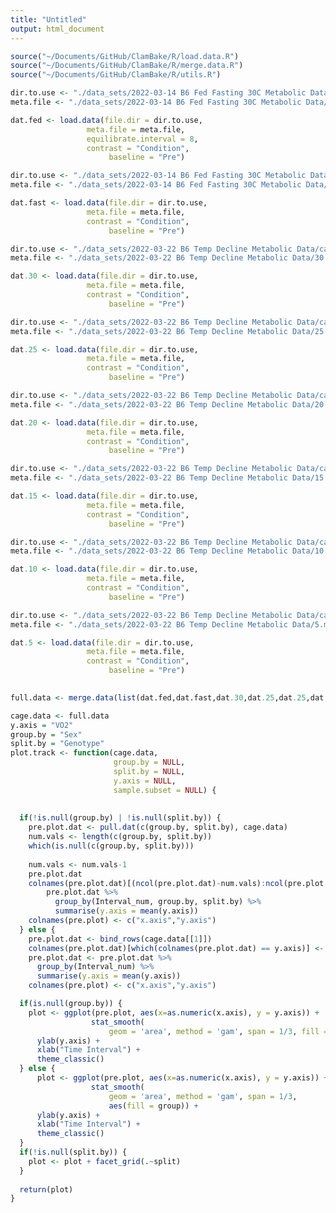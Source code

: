```yaml
---
title: "Untitled"
output: html_document
---
```


```r
source("~/Documents/GitHub/ClamBake/R/load.data.R")
source("~/Documents/GitHub/ClamBake/R/merge.data.R")
source("~/Documents/GitHub/ClamBake/R/utils.R")

dir.to.use <- "./data_sets/2022-03-14 B6 Fed Fasting 30C Metabolic Data/cage_data/2022-03-14 D1 Feed"
meta.file <- "./data_sets/2022-03-14 B6 Fed Fasting 30C Metabolic Data/feed.meta.csv"

dat.fed <- load.data(file.dir = dir.to.use,
                 meta.file = meta.file, 
                 equilibrate.interval = 8,
                 contrast = "Condition",
                      baseline = "Pre")

dir.to.use <- "./data_sets/2022-03-14 B6 Fed Fasting 30C Metabolic Data/cage_data/2022-03-15 D2 Fasting"
meta.file <- "./data_sets/2022-03-14 B6 Fed Fasting 30C Metabolic Data/fast.meta.csv"

dat.fast <- load.data(file.dir = dir.to.use,
                 meta.file = meta.file, 
                 contrast = "Condition",
                      baseline = "Pre")

dir.to.use <- "./data_sets/2022-03-22 B6 Temp Decline Metabolic Data/cage_data/2022-03-22 30C"
meta.file <- "./data_sets/2022-03-22 B6 Temp Decline Metabolic Data/30.meta.csv"

dat.30 <- load.data(file.dir = dir.to.use,
                 meta.file = meta.file, 
                 contrast = "Condition",
                      baseline = "Pre")

dir.to.use <- "./data_sets/2022-03-22 B6 Temp Decline Metabolic Data/cage_data/2022-03-23 25C"
meta.file <- "./data_sets/2022-03-22 B6 Temp Decline Metabolic Data/25.meta.csv"

dat.25 <- load.data(file.dir = dir.to.use,
                 meta.file = meta.file, 
                 contrast = "Condition",
                      baseline = "Pre")

dir.to.use <- "./data_sets/2022-03-22 B6 Temp Decline Metabolic Data/cage_data/2022-03-24 20C"
meta.file <- "./data_sets/2022-03-22 B6 Temp Decline Metabolic Data/20.meta.csv"

dat.20 <- load.data(file.dir = dir.to.use,
                 meta.file = meta.file, 
                 contrast = "Condition",
                      baseline = "Pre")

dir.to.use <- "./data_sets/2022-03-22 B6 Temp Decline Metabolic Data/cage_data/2022-03-25 15C"
meta.file <- "./data_sets/2022-03-22 B6 Temp Decline Metabolic Data/15.meta.csv"

dat.15 <- load.data(file.dir = dir.to.use,
                 meta.file = meta.file, 
                 contrast = "Condition",
                      baseline = "Pre")

dir.to.use <- "./data_sets/2022-03-22 B6 Temp Decline Metabolic Data/cage_data/2022-03-26 10C"
meta.file <- "./data_sets/2022-03-22 B6 Temp Decline Metabolic Data/10.meta.csv"

dat.10 <- load.data(file.dir = dir.to.use,
                 meta.file = meta.file, 
                 contrast = "Condition",
                      baseline = "Pre")

dir.to.use <- "./data_sets/2022-03-22 B6 Temp Decline Metabolic Data/cage_data/2022-03-27 5C"
meta.file <- "./data_sets/2022-03-22 B6 Temp Decline Metabolic Data/5.meta.csv"

dat.5 <- load.data(file.dir = dir.to.use,
                 meta.file = meta.file, 
                 contrast = "Condition",
                      baseline = "Pre")
  

full.data <- merge.data(list(dat.fed,dat.fast,dat.30,dat.25,dat.25,dat.20,dat.15,dat.10,dat.5))
```

```r
cage.data <- full.data
y.axis = "VO2"
group.by = "Sex"
split.by = "Genotype"
plot.track <- function(cage.data, 
                       group.by = NULL,
                       split.by = NULL,
                       y.axis = NULL,
                       sample.subset = NULL) {
  
  
  if(!is.null(group.by) | !is.null(split.by)) {
    pre.plot.dat <- pull.dat(c(group.by, split.by), cage.data)
    num.vals <- length(c(group.by, split.by))
    which(is.null(c(group.by, split.by)))
    
    num.vals <- num.vals-1
    pre.plot.dat
    colnames(pre.plot.dat)[(ncol(pre.plot.dat)-num.vals):ncol(pre.plot.dat)] <- c()
        pre.plot.dat %>%
          group_by(Interval_num, group.by, split.by) %>%
          summarise(y.axis = mean(y.axis))
    colnames(pre.plot) <- c("x.axis","y.axis")
  } else {
    pre.plot.dat <- bind_rows(cage.data[[1]])
    colnames(pre.plot.dat)[which(colnames(pre.plot.dat) == y.axis)] <- "y.axis"
    pre.plot.dat <- pre.plot.dat %>%
      group_by(Interval_num) %>%
      summarise(y.axis = mean(y.axis))
    colnames(pre.plot) <- c("x.axis","y.axis")

  if(is.null(group.by)) {
    plot <- ggplot(pre.plot, aes(x=as.numeric(x.axis), y = y.axis)) + 
                  stat_smooth(
                      geom = 'area', method = 'gam', span = 1/3, fill = "grey") + 
      ylab(y.axis) + 
      xlab("Time Interval") + 
      theme_classic()
  } else {
      plot <- ggplot(pre.plot, aes(x=as.numeric(x.axis), y = y.axis)) + 
                  stat_smooth(
                      geom = 'area', method = 'gam', span = 1/3,
                      aes(fill = group)) + 
      ylab(y.axis) + 
      xlab("Time Interval") + 
      theme_classic()
  }
  if(!is.null(split.by)) {
    plot <- plot + facet_grid(.~split)
  }
  
  return(plot)
}


```

